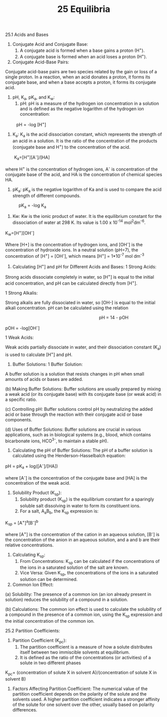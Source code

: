﻿---
title: 25 Equilibria
subject: chemistry
---

25\.1 Acids and Bases

1. Conjugate Acid and Conjugate Base:
   1. A conjugate acid is formed when a base gains a proton (H<sup>+</sup>).
   1. A conjugate base is formed when an acid loses a proton (H<sup>+</sup>).
1. Conjugate Acid-Base Pairs: 

Conjugate acid-base pairs are two species related by the gain or loss of a single proton. In a reaction, when an acid donates a proton, it forms its conjugate base, and when a base accepts a proton, it forms its conjugate acid.

1. pH, K<sub>a</sub>, pK<sub>a</sub>, and K<sub>w</sub>:
   1. pH: pH is a measure of the hydrogen ion concentration in a solution and is defined as the negative logarithm of the hydrogen ion concentration: 

`     `pH = -log [H<sup>+</sup>]

1. K<sub>a</sub>: K<sub>a</sub> is the acid dissociation constant, which represents the strength of an acid in a solution. It is the ratio of the concentration of the products (conjugate base and H<sup>+</sup>) to the concentration of the acid.

`    `K<sub>a</sub>=[H<sup>+</sup>][A<sup>-</sup>]/[HA]

where H<sup>+</sup> is the concentration of hydrogen ions, A<sup>-</sup> is concentration of the conjugate base of the acid, and HA is the concentration of chemical species HA.

1. pK<sub>a</sub>: pK<sub>a</sub> is the negative logarithm of Ka and is used to compare the acid strength of different compounds.

`      `pK<sub>a</sub> = -log K<sub>a</sub>

1. Kw: Kw is the ionic product of water. It is the equilibrium constant for the dissociation of water at 298 K. Its value is 1.00 x 10<sup>-14</sup> mol<sup>2</sup>dm<sup>-6</sup>.

K<sub>w</sub>=[H<sup>+</sup>][OH<sup>-</sup>]

Where [H+] is the concentration of hydrogen ions, and [OH<sup>-</sup>] is the concentration of hydroxide ions. In a neutral solution (pH=7), the concentration of [H<sup>+</sup>] = [OH<sup>-</sup>], which means [H<sup>+</sup>] = 1\*10<sup>-7</sup> mol dm<sup>-3</sup>

1. Calculating [H<sup>+</sup>] and pH for Different Acids and Bases: 
   1 Strong Acids: 

Strong acids dissociate completely in water, so [H<sup>+</sup>] is equal to the initial acid concentration, and pH can be calculated directly from [H<sup>+</sup>]. 

1 Strong Alkalis: 

Strong alkalis are fully dissociated in water, so [OH-] is equal to the initial alkali concentration. pH can be calculated using the relation 

`                                  		   `pH = 14 - pOH

pOH = -log[OH<sup>-</sup>] 

1 Weak Acids:

Weak acids partially dissociate in water, and their dissociation constant (K<sub>a</sub>) is used to    calculate [H<sup>+</sup>] and pH.

1. Buffer Solutions: 
   1 Buffer Solution:

A buffer solution is a solution that resists changes in pH when small amounts of acids or bases are added. 

(b) Making Buffer Solutions: Buffer solutions are usually prepared by mixing a weak acid (or its conjugate base) with its conjugate base (or weak acid) in a specific ratio. 

(c) Controlling pH: Buffer solutions control pH by neutralizing the added acid or base through the reaction with their conjugate acid or base components. 

(d) Uses of Buffer Solutions: Buffer solutions are crucial in various applications, such as in biological systems (e.g., blood, which contains bicarbonate ions, HCO<sup>3-</sup>, to maintain a stable pH).

1. Calculating the pH of Buffer Solutions: The pH of a buffer solution is calculated using the Henderson-Hasselbalch equation: 

pH = pK<sub>a</sub> + log([A<sup>-</sup>]/[HA]) 

where [A<sup>-</sup>] is the concentration of the conjugate base and [HA] is the concentration of the weak acid.

1. Solubility Product (K<sub>sp</sub>):
   1. Solubility product (K<sub>sp</sub>) is the equilibrium constant for a sparingly soluble salt dissolving in water to form its constituent ions.
   1. For a salt, A<sub>a</sub>B<sub>b</sub>, the K<sub>sp</sub> expression is: 

K<sub>sp</sub> = [A<sup>+</sup>]<sup>a</sup>[B<sup>-</sup>]<sup>b</sup>

where [A<sup>+</sup>] is the concentration of the cation in an aqueous solution, [B<sup>-</sup>] is the concentration of the anion in an aqueous solution, and a and b are their relative concentrations.

1. Calculating K<sub>sp</sub>:
   1. From Concentrations: K<sub>sp</sub> can be calculated if the concentrations of the ions in a saturated solution of the salt are known.
   1. Vice Versa: Given K<sub>sp</sub>, the concentrations of the ions in a saturated solution can be determined.
1. Common Ion Effect: 

(a) Solubility: The presence of a common ion (an ion already present in solution) reduces the solubility of a compound in a solution. 

(b) Calculations: The common ion effect is used to calculate the solubility of a compound in the presence of a common ion, using the K<sub>sp</sub> expression and the initial concentration of the common ion.

25\.2 Partition Coefficients:

1. Partition Coefficient (K<sub>pc</sub>):
   1. The partition coefficient is a measure of how a solute distributes itself between two immiscible solvents at equilibrium.
   1. It is defined as the ratio of the concentrations (or activities) of a solute in two different phases

K<sub>pc</sub>= (concentration of solute X in solvent A)/(concentration of solute X in solvent B)

1. Factors Affecting Partition Coefficient: The numerical value of the partition coefficient depends on the polarity of the solute and the solvents used. A higher partition coefficient indicates a stronger affinity of the solute for one solvent over the other, usually based on polarity differences.

